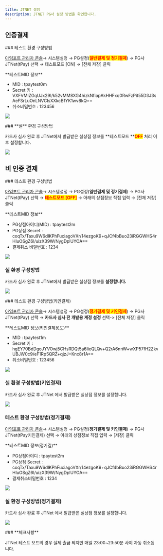 ```yaml
---
title: JTNET 설정
description: JTNET PG사 설정 방법을 확인합니다.
---
```




## 인증결제

<Tabs>
<Tab title="테스트 결제">
### 테스트 환경 구성방법

[아임포트 관리자 콘솔](https://admin.iamport.kr/)→ 시스템설정 → PG설정(<mark style="color:red;">**일반결제 및 정기결제**</mark>) → PG사 JTNet(tPay) 선택 → 테스트모드 \[ON] → \[전체 저장] 클릭



<Hint style="info">
**테스트MID 정보**

* MID : tpaytest0m
* Secret 키 : VXFVMIZGqUJx29I/k52vMM8XG4hizkNfiapAkHHFxq0RwFzPit55D3J3sAeFSrLuOnLNVCIsXXkcBfYK1wv8kQ==
* 취소비밀번호 : 123456

</Hint>



![](</gitbook-assets/en/image (34).png>)

</Tab>

<Tab title="실 결제">
### **실** 환경 구성방법

카드사 심사 완료 후 JTNet에서 발급받은 실상점 정보를 **테스트모드 **<mark style="color:red;">**OFF**</mark> 처리 이후 설정합니다.



![](</gitbook-assets/en/image (101).png>)

</Tab>
</Tabs>

## 비 인증 결제

<Tabs>
<Tab title="결제창 방식">
### 테스트 환경 구성방법

[아임포트 관리자 콘솔](https://admin.iamport.kr/)→ 시스템설정 → PG설정(**일반결제 및 정기결제**) → PG사 JTNet(tPay) 선택 → <mark style="color:red;">**테스트모드 \[OFF]**</mark> → 아래의 상점정보 직접 입력 → \[전체 저장] 클릭



<Hint style="info">
**테스트MID 정보**

* PG상점아이디(MID) : tpaytest2m
* PG상점 Secret : coqTx/Taxu9W6dlKPhFuciagoVXr/14ezgoK9+qJCf4bBuo23iRGGWHS4rHIuOSgZ6I/uizX39W/NygDplUYOA==
* 결제취소 비밀번호 : 1234

</Hint>



![](</gitbook-assets/en/image (58).png>)

### **실** 환경 구성방법

카드사 심사 완료 후 JTNet에서 발급받은 실상점 정보를 **설정합니다.**



![](</gitbook-assets/en/image (256).png>)

</Tab>

<Tab title="API 방식">
### 테스트 환경 구성방법(키인결제)

[아임포트 관리자 콘솔](https://admin.iamport.kr/)→ 시스템설정 → PG설정(<mark style="color:red;">**정기결제 및 키인결제**</mark>) → PG사 JTNet(tPay) 선택 → **카드사 심사 전 개발용 계정 설정** 선택-> \[전체 저장] 클릭



<Hint style="info">
**테스트MID 정보(키인결제용도)**

* MID : tpaytest1m 
* Secret 키 : hgEY70BdDgoJYVOwj5CHsRDQt5a6IieQLQv+Q2rA6nnW+wXP57fH2ZkvUBJW0c9/eF1Rp5QRZ+qjzJ+Knc8r1A==
* 취소비밀번호 : 123456

</Hint>



![](</gitbook-assets/en/image (104).png>)

### 실  환경 구성방법(키인결제)

카드사 심사 완료 후 JTNet 에서 발급받은 실상점 정보를 설정합니다.



![](</gitbook-assets/en/image (17).png>)

### 테스트 환경 구성방법(**정기결제**)

[아임포트 관리자 콘솔](https://admin.iamport.kr/)→ 시스템설정 → PG설정(**정기결제 및 키인결제**) → PG사 JTNet(tPay키인결제) 선택 → 아래의 상점정보 직접 입력 → \[저장] 클릭



<Hint style="info">
**테스트MID 정보(정기결)**

* PG상점아이디 : tpaytest2m
* PG상점 Secret : coqTx/Taxu9W6dlKPhFuciagoVXr/14ezgoK9+qJCf4bBuo23iRGGWHS4rHIuOSgZ6I/uizX39W/NygDplUYOA==
* 결제취소비밀번호 : 1234

</Hint>



![](</gitbook-assets/en/image (74).png>)

### 실  환경 구성방법(정기결제)

카드사 심사 완료 후 JTNet 에서 발급받은 실상점 정보를 설정합니다.



![](</gitbook-assets/en/image (272).png>)

</Tab>
</Tabs>



<Hint style="info">
### **체크사항**

JTNet 테스트 모드의 경우 실제 출금 되지만 매일 23:00\~23:50분 사이 자동 취소됩니다.

</Hint>
